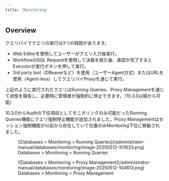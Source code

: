 ```yaml
---
title: 'Monitoring'
---
```



## Overview

クエリパイでクエリの実行は3つの経路があります。

* Web Editorを使用してユーザーがクエリ入力後実行。
* WorkflowのSQL Requestを使用して決裁を経た後、承認が完了するとExecutorが実行ボタンを押して実行。
* 3rd party tool（DBeaverなど）を使用（ユーザーAgent方式）またはURLを使用（Agent-less）してクエリパイProxyを通じて実行。

上記のように実行されたクエリはRunning Queries、Proxy Managementを通じて状態を報告し、必要時に管理者が強制的に停止できます。（10.3.0以降から可能）

<Callout type="info">
10.3.0からAuditの下位項目としてモニタリングのみ可能だったRunning Queries機能にクエリ強制停止機能が追加されました。Proxy Managementはセッション強制機能が以前から存在していて位置のみMonitoring下位に移動されました。
</Callout>


<figure data-layout="center" data-align="center">
![Databases &gt; Monitoring &gt; Running Queries](/administrator-manual/databases/monitoring/image-20250512-101633.png)
<figcaption>
Databases &gt; Monitoring &gt; Running Queries
</figcaption>
</figure>

<figure data-layout="center" data-align="center">
![Databases &gt; Monitoring &gt; Proxy Management](/administrator-manual/databases/monitoring/image-20250512-104613.png)
<figcaption>
Databases &gt; Monitoring &gt; Proxy Management
</figcaption>
</figure>


